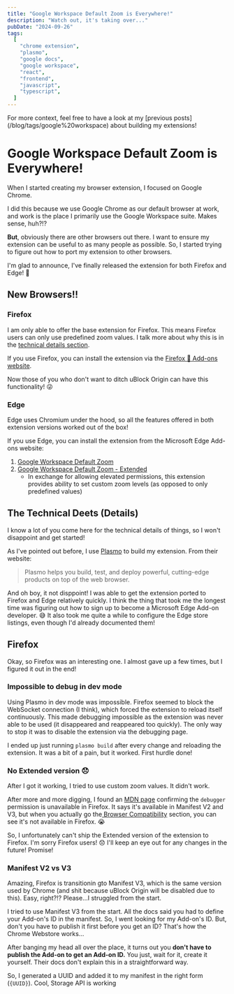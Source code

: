 ```yaml
---
title: "Google Workspace Default Zoom is Everywhere!"
description: "Watch out, it's taking over..."
pubDate: "2024-09-26"
tags:
  [
    "chrome extension",
    "plasmo",
    "google docs",
    "google workspace",
    "react",
    "frontend",
    "javascript",
    "typescript",
  ]
---
```



<Banner type="info">
  For more context, feel free to have a look at my [previous
  posts](/blog/tags/google%20workspace) about building my extensions!
</Banner>

# Google Workspace Default Zoom is Everywhere!

When I started creating my browser extension, I focused on Google Chrome.

I did this because we use Google Chrome as our default browser at work, and work is the place I primarily use
the Google Workspace suite. Makes sense, huh?!?

**But**, obviously there are other browsers out there. I want to ensure my extension can be useful to as many
people as possible. So, I started trying to figure out how to port my extension to other browsers.

I'm glad to announce, I've finally released the extension for both Firefox and Edge! 🎉

## New Browsers!!

### Firefox

I am only able to offer the base extension for Firefox. This means Firefox users can only use predefined zoom values.
I talk more about why this is in the [technical details section](#the-technical-deets-details).

If you use Firefox, you can install the extension via the [Firefox 🦊 Add-ons website](https://addons.mozilla.org/firefox/addon/google-workspace-zoom-default/).

Now those of you who don't want to ditch uBlock Origin can have this functionality! 😜

### Edge

Edge uses Chromium under the hood, so all the features offered in both extension versions worked out of the box!

If you use Edge, you can install the extension from the Microsoft Edge Add-ons website:

1. [Google Workspace Default Zoom]()
2. [Google Workspace Default Zoom - Extended]()
   - In exchange for allowing elevated permissions, this extension provides ability to set custom zoom levels (as opposed to only predefined values)

## The Technical Deets (Details)

I know a lot of you come here for the technical details of things, so I won't disappoint and get started!

As I've pointed out before, I use [Plasmo](https://www.plasmo.com/) to build my extension. From their website:

> Plasmo helps you build, test, and deploy powerful, cutting-edge products on top of the web browser.

And oh boy, it not disppoint! I was able to get the extension ported to Firefox and Edge relatively quickly. I think the
thing that took me the longest time was figuring out how to sign up to become a Microsoft Edge Add-on developer. 😅 It
also took me quite a while to configure the Edge store listings, even though I'd already documented them!

## Firefox

Okay, so Firefox was an interesting one. I almost gave up a few times, but I figured it out in the end!

### Impossible to debug in dev mode

Using Plasmo in dev mode was impossible. Firefox seemed to block the WebSocket connection (I think), which forced the
extension to reload itself continuously. This made debugging impossible as the extension was never able to be used (it
disappeared and reappeared too quickly). The only way to stop it was to disable the extension via the debugging page.

I ended up just running `plasmo build` after every change and reloading the extension. It was a bit of a pain, but it
worked. First hurdle done!

### No Extended version 😞

After I got it working, I tried to use custom zoom values. It didn't work.

After more and more digging, I found an [MDN page](https://developer.mozilla.org/en-US/docs/Mozilla/Add-ons/WebExtensions/manifest.json/permissions)
confirming the `debugger` permission is unavailable in Firefox. It says it's available in Manifest V2 and V3, but when
you actually go the[ Browser Compatibility](https://developer.mozilla.org/en-US/docs/Mozilla/Add-ons/WebExtensions/manifest.json/permissions#browser_compatibility)
section, you can see it's not available in Firefox. 😭

So, I unfortunately can't ship the Extended version of the extension to Firefox. I'm sorry Firefox users! 😞 I'll keep
an eye out for any changes in the future! Promise!

### Manifest V2 vs V3

Amazing, Firefox is transitionin gto Manifest V3, which is the same version used by Chrome (and shit because uBlock Origin
will be disabled due to this). Easy, right?!? Please...I struggled from the start.

I tried to use Manifest V3 from the start. All the docs said you had to define your Add-on's ID in the manifest. So, I went
looking for my Add-on's ID. But, don't you have to publish it first before you get an ID? That's how the Chrome Webstore
works...

After banging my head all over the place, it turns out you **don't have to publish the Add-on to get an Add-on ID.** You
just, wait for it, create it yourself. Their docs don't explain this in a straightforward way.

So, I generated a UUID and added it to my manifest in the right form (`{UUID}`). Cool, Storage API is working
